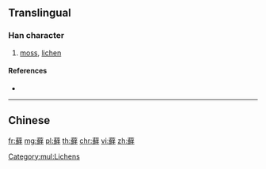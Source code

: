 {{character info/new}}
{{also|蘚}}
==Translingual==

===Han character===
{{Han char|rn=140|rad=艸|as=14|sn=20|four=|canj=TNMQ}}

# [[moss]], [[lichen]]

====References====
* {{Han ref|kx=1064.421|hdz=53314.140|uh=85D3|ud=34259}}
[[Category:mul:Lichens]]

----

==Chinese==
{{zh-see|蘚}}

[[fr:藓]]
[[mg:藓]]
[[pl:藓]]
[[th:藓]]
[[chr:藓]]
[[vi:藓]]
[[zh:藓]]